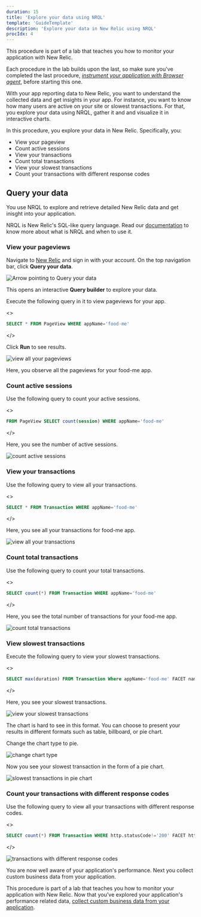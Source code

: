 ```yaml
---
duration: 15
title: 'Explore your data using NRQL'
template: 'GuideTemplate'
description: 'Explore your data in New Relic using NRQL'
procIdx: 4
---
```


<Callout variant="course" title="lab">

This procedure is part of a lab that teaches you how to monitor your application with New Relic.

Each procedure in the lab builds upon the last, so make sure you've completed the last procedure, [_instrument your application with Browser agent_](/collect-data/monitor-your-application/install-browser-agent), before starting this one.

</Callout>

With your app reporting data to New Relic, you want to understand the collected data and get insights in your app. For instance, you want to know how many users are active on your site or slowest transactions.
For that, you explore your data using NRQL, gather it and and visualize it in interactive charts. 

In this procedure, you explore your data in New Relic. Specifically, you:
- View your pageview
- Count active sessions
- View your transactions
- Count total transactions
- View your slowest transactions
- Count your transactions with different response codes

## Query your data

You use NRQL to explore and retrieve detailed New Relic data and get inisght into your application. 

<Callout variant='tip'>

NRQL is New Relic's SQL-like query language. Read our [documentation](https://docs.newrelic.com/docs/query-your-data/nrql-new-relic-query-language/get-started/introduction-nrql-new-relics-query-language/) to know more about what is NRQL and when to use it.

</Callout>

### View your pageviews

Navigate to [New Relic](https://one.newrelic.com/) and sign in with your account. On the top navigation bar, click **Query your data**.

![Arrow pointing to Query your data](../../../images/foodme/query-your-data.png)

This opens an interactive **Query builder** to explore your data.

Execute the following query in it to view pageviews for your app.

<>

```sql
SELECT * FROM PageView WHERE appName='food-me'
```

</>

Click **Run** to see results.

![view all your pageviews](../../../images/foodme/view-pageviews.png)

Here, you observe all the pageviews for your food-me app.

### Count active sessions

Use the following query to count your active sessions.

<>

```sql
FROM PageView SELECT count(session) WHERE appName='food-me'
```

</>

Here, you see the number of active sessions.

![count active sessions](../../../images/foodme/active-sessions.png)

### View your transactions

Use the following query to view all your transactions.

<>

```sql
SELECT * FROM Transaction WHERE appName='food-me'
```

</>

Here, you see all your transactions for food-me app.

![view all your transactions](../../../images/foodme/view-transactions.png)

### Count total transactions

Use the following query to count your total transactions.

<>

```sql
SELECT count(*) FROM Transaction WHERE appName='food-me'
```

</>

Here, you see the total number of transactions for your food-me app.

![count total transactions](../../../images/foodme/count-all-transactions.png)

### View slowest transactions

Execute the following query to view your slowest transactions.

<>

```sql
SELECT max(duration) FROM Transaction Where appName='food-me' FACET name
```

</>

Here, you see your slowest transactions.

![view your slowest transactions](../../../images/foodme/slowest-transactions.png)

The chart is hard to see in this format. You can choose to present your results in different formats such as table, billboard, or pie chart.

Change the chart type to pie.

![change chart type](../../../images/foodme/chart-types.png)

Now you see your slowest transaction in the form of a pie chart.

![slowest transactions in pie chart](../../../images/foodme/slow-transactions-pie.png)

### Count your transactions with different response codes

Use the following query to view all your transactions with different response codes.

<>

```sql
SELECT count(*) FROM Transaction WHERE http.statusCode!='200' FACET http.statusCode
```

</>

![transactions with different response codes](../../../images/foodme/transactions-with-different-response-code.png)

You are now well aware of your application's performance. Next you collect custom business data from your application.

<Callout variant="course" title="lab">

This procedure is part of a lab that teaches you how to monitor your application with New Relic. Now that you've explored your application's performance related data, [collect custom business data from your application](/collect-data/monitor-your-application/collect-custom-data).

</Callout>
